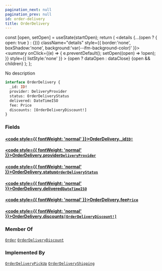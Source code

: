 ```yaml
---
pagination_next: null
pagination_prev: null
id: order-delivery
title: OrderDelivery
---
```









  const [open, setOpen] = useState(startOpen);
  return (
    <details {...(open ? { open: true } : {})} className="details" style={{ border:'none', boxShadow:'none', background:'var(--ifm-background-color)' }}>
      <summary
        onClick={(e) => {
          e.preventDefault();
          setOpen((open) => !open);
        }}
        style={{ listStyle:'none' }}
      >
      {open ? dataOpen : dataClose}
      </summary>
      {open && children}
    </details>
  );
};








No description


```graphql
interface OrderDelivery {
  _id: ID!
  provider: DeliveryProvider
  status: OrderDeliveryStatus
  delivered: DateTimeISO
  fee: Price
  discounts: [OrderDeliveryDiscount!]
}
```




### Fields

#### [<code style={{ fontWeight: 'normal' }}>OrderDelivery.<b>_id</b></code>](#)<Bullet />[`ID!`](/types/scalars/id.mdx) <Badge class="badge badge--secondary" text="non-null"/> <Badge class="badge badge--secondary" text="scalar"/> 



#### [<code style={{ fontWeight: 'normal' }}>OrderDelivery.<b>provider</b></code>](#)<Bullet />[`DeliveryProvider`](/types/objects/delivery-provider.mdx) <Badge class="badge badge--secondary" text="object"/> 



#### [<code style={{ fontWeight: 'normal' }}>OrderDelivery.<b>status</b></code>](#)<Bullet />[`OrderDeliveryStatus`](/types/enums/order-delivery-status.mdx) <Badge class="badge badge--secondary" text="enum"/> 



#### [<code style={{ fontWeight: 'normal' }}>OrderDelivery.<b>delivered</b></code>](#)<Bullet />[`DateTimeISO`](/types/scalars/date-time-iso.mdx) <Badge class="badge badge--secondary" text="scalar"/> 



#### [<code style={{ fontWeight: 'normal' }}>OrderDelivery.<b>fee</b></code>](#)<Bullet />[`Price`](/types/objects/price.mdx) <Badge class="badge badge--secondary" text="object"/> 



#### [<code style={{ fontWeight: 'normal' }}>OrderDelivery.<b>discounts</b></code>](#)<Bullet />[`[OrderDeliveryDiscount!]`](/types/objects/order-delivery-discount.mdx) <Badge class="badge badge--secondary" text="list"/> <Badge class="badge badge--secondary" text="object"/> 







### Member Of

[`Order`](/types/objects/order.mdx)  <Badge class="badge badge--secondary" text="object"/><Bullet />[`OrderDeliveryDiscount`](/types/objects/order-delivery-discount.mdx)  <Badge class="badge badge--secondary" text="object"/>

### Implemented By

[`OrderDeliveryPickUp`](/types/objects/order-delivery-pick-up.mdx)  <Badge class="badge badge--secondary" text="object"/><Bullet />[`OrderDeliveryShipping`](/types/objects/order-delivery-shipping.mdx)  <Badge class="badge badge--secondary" text="object"/>

